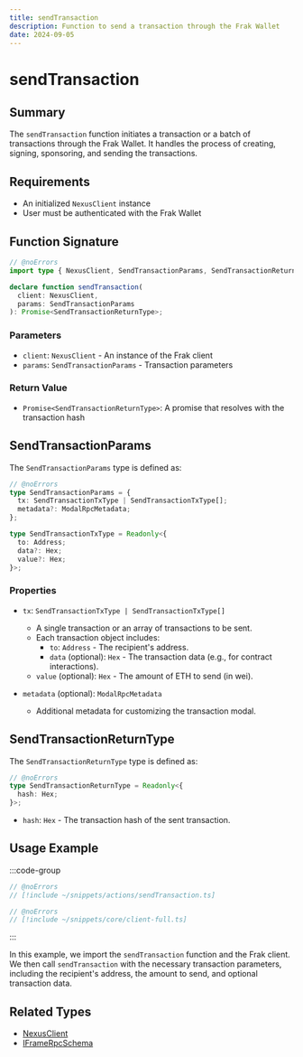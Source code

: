 ```yaml
---
title: sendTransaction
description: Function to send a transaction through the Frak Wallet
date: 2024-09-05
---
```


# sendTransaction

## Summary
The `sendTransaction` function initiates a transaction or a batch of transactions through the Frak Wallet. It handles the process of creating, signing, sponsoring, and sending the transactions.

## Requirements
- An initialized `NexusClient` instance
- User must be authenticated with the Frak Wallet

## Function Signature

```ts twoslash
// @noErrors
import type { NexusClient, SendTransactionParams, SendTransactionReturnType } from '@frak-labs/nexus-sdk/core';

declare function sendTransaction(
  client: NexusClient,
  params: SendTransactionParams
): Promise<SendTransactionReturnType>;
```

### Parameters
- `client`: `NexusClient` - An instance of the Frak client
- `params`: `SendTransactionParams` - Transaction parameters

### Return Value
- `Promise<SendTransactionReturnType>`: A promise that resolves with the transaction hash

## SendTransactionParams

The `SendTransactionParams` type is defined as:

```ts twoslash
// @noErrors
type SendTransactionParams = {
  tx: SendTransactionTxType | SendTransactionTxType[];
  metadata?: ModalRpcMetadata;
};

type SendTransactionTxType = Readonly<{
  to: Address;
  data?: Hex;
  value?: Hex;
}>;
```

### Properties

- `tx`: `SendTransactionTxType | SendTransactionTxType[]`
    - A single transaction or an array of transactions to be sent.
    - Each transaction object includes:
        - `to`: `Address` - The recipient's address.
        - `data` (optional): `Hex` - The transaction data (e.g., for contract interactions).
    - `value` (optional): `Hex` - The amount of ETH to send (in wei).

- `metadata` (optional): `ModalRpcMetadata`
    - Additional metadata for customizing the transaction modal.

## SendTransactionReturnType

The `SendTransactionReturnType` type is defined as:

```ts twoslash
// @noErrors
type SendTransactionReturnType = Readonly<{
  hash: Hex;
}>;
```

- `hash`: `Hex` - The transaction hash of the sent transaction.

## Usage Example

:::code-group
```ts twoslash [sendTransaction.ts]
// @noErrors
// [!include ~/snippets/actions/sendTransaction.ts]
```
```ts twoslash [client.ts]
// @noErrors
// [!include ~/snippets/core/client-full.ts]
```
:::

In this example, we import the `sendTransaction` function and the Frak client. We then call `sendTransaction` with the necessary transaction parameters, including the recipient's address, the amount to send, and optional transaction data.

## Related Types
- [NexusClient](/wallet-sdk/api/types/NexusClient)
- [IFrameRpcSchema](/wallet-sdk/api/types/IFrameRpcSchema)
